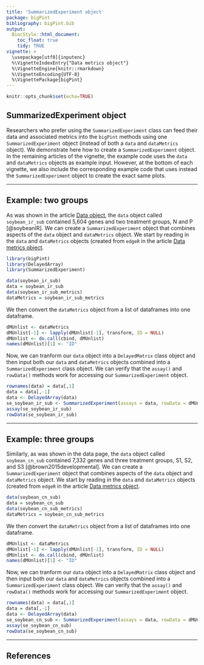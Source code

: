 ```yaml
---
title: 'SummarizedExperiment object'
package: bigPint
bibliography: bigPint.bib
output:
  BiocStyle::html_document:
    toc_float: true
    tidy: TRUE
vignette: >
  \usepackage[utf8]{inputenc}
  %\VignetteIndexEntry{"Data metrics object"}
  %\VignetteEngine{knitr::rmarkdown}
  %\VignetteEncoding{UTF-8}
  %\VignettePackage{bigPint}
---
```


```r
knitr::opts_chunk$set(echo=TRUE)
```

## SummarizedExperiment object

Researchers who prefer using the `SummarizedExperiment` class can feed their data and associated metrics into the `bigPint` methods using one `SummarizedExperiment` object (instead of both a `data` and `dataMetrics` object). We demonstrate here how to create a `SummarizedExperiment` object. In the remaining articles of the vignette, the example code uses the `data` and `dataMetrics` objects as example input. However, at the bottom of each vignette, we also include the corresponding example code that uses instead the `SummarizedExperiment` object to create the exact same plots.

____________________________________________________________________________________

## Example: two groups

As was shown in the article [Data object](https://lindsayrutter.github.io/bigPint/articles/data.html), the `data` object called `soybean_ir_sub` contained 5,604 genes and two treatment groups, N and P [@soybeanIR]. We can create a `SummarizedExperiment` object that combines aspects of the `data` object and `dataMetrics` object. We start by reading in the `data` and `dataMetrics` objects (created from `edgeR` in the article [Data metrics object](https://lindsayrutter.github.io/bigPint/articles/dataMetrics.html).

```r
library(bigPint)
library(DelayedArray)
library(SummarizedExperiment)

data(soybean_ir_sub)
data = soybean_ir_sub
data(soybean_ir_sub_metrics)
dataMetrics = soybean_ir_sub_metrics
```

We then convert the `dataMetrics` object from a list of dataframes into one dataframe. 

```r
dMUnlist <- dataMetrics
dMUnlist[-1] <- lapply(dMUnlist[-1], transform, ID = NULL)
dMUnlist <- do.call(cbind, dMUnlist)
names(dMUnlist)[1] <- "ID"
```

Now, we can tranform our `data` object into a `DelayedMatrix` class object and then input both our `data` and `dataMetrics` objects combined into a `SummarizedExperiment` class object. We can verify that the `assay()` and `rowData()` methods work for accessing our `SummarizedExperiment` object.

```r
rownames(data) = data[,1]
data = data[,-1]
data <- DelayedArray(data)
se_soybean_ir_sub <- SummarizedExperiment(assays = data, rowData = dMUnlist)
assay(se_soybean_ir_sub)
rowData(se_soybean_ir_sub)
```

____________________________________________________________________________________

## Example: three groups

Similarly, as was shown in the data page, the `data` object called `soybean_cn_sub` contained 7,332 genes and three treatment groups, S1, S2, and S3 [@brown2015developmental]. We can create a `SummarizedExperiment` object that combines aspects of the `data` object and `dataMetrics` object. We start by reading in the `data` and `dataMetrics` objects (created from `edgeR` in the article [Data metrics object](https://lindsayrutter.github.io/bigPint/articles/dataMetrics.html).

```r
data(soybean_cn_sub)
data = soybean_cn_sub
data(soybean_cn_sub_metrics)
dataMetrics = soybean_cn_sub_metrics
```

We then convert the `dataMetrics` object from a list of dataframes into one dataframe. 

```r
dMUnlist <- dataMetrics
dMUnlist[-1] <- lapply(dMUnlist[-1], transform, ID = NULL)
dMUnlist <- do.call(cbind, dMUnlist)
names(dMUnlist)[1] <- "ID"
```

Now, we can tranform our `data` object into a `DelayedMatrix` class object and then input both our `data` and `dataMetrics` objects combined into a `SummarizedExperiment` class object. We can verify that the `assay()` and `rowData()` methods work for accessing our `SummarizedExperiment` object.

```r
rownames(data) = data[,1]
data = data[,-1]
data <- DelayedArray(data)
se_soybean_cn_sub <- SummarizedExperiment(assays = data, rowData = dMUnlist)
assay(se_soybean_cn_sub)
rowData(se_soybean_cn_sub)
```

____________________________________________________________________________________

## References
